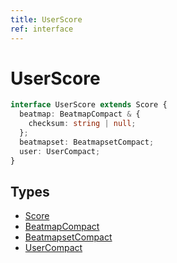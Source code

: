 ```yaml
---
title: UserScore
ref: interface
---
```


# UserScore

```ts
interface UserScore extends Score {
  beatmap: BeatmapCompact & {
    checksum: string | null;
  };
  beatmapset: BeatmapsetCompact;
  user: UserCompact;
}
```

## Types

- [Score](/references/score)
- [BeatmapCompact](/references/beatmap-compact)
- [BeatmapsetCompact](/references/beatmapset-compact)
- [UserCompact](/references/user-compact)
